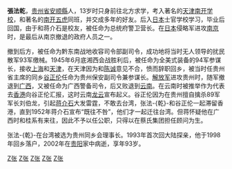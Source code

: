 {{Unreferenced|time=2021-04-05T09:48:32+00:00}}
{{Infobox_officeholder
| name = 張法乾
| image name =
| width = 
| Sex = 男 
| Native place = [[贵州|贵州]][[安顺|安顺]]
| date of birth = 1909年
| date of death = {{death year and age|2002|1909}}
| party = [[中國國民黨|中國國民黨]]
| place of birth = 
| educate = 
*[[天津市南开中学|南开学校]]毕业 1928 
*[[日本|日本]]士官学校
| past = 
* 总统府警卫营长
* 黔东南战地收容司令部副司令 
* [[国民革命军|国民革命军]]第53军参谋长
* 贵州警备司令 
* 广西警备司令 
* 台湾蔡氏集团顾问
* 台湾贵州同乡会理事长
}}
'''張法乾'''{{BD|1911年||2002年|}}，[[贵州省|贵州省]][[安顺縣|安顺縣]]人，13岁时只身前往北方求学，考入著名的[[天津|天津]][[天津市南开中学|南开学校]]，和著名的[[南开五虎|南开五虎]]同班，并交成多年的好友。后入[[日本|日本]]士官学校学习，毕业后回国，由于和蒋介石是校友，被任命为总统府警卫营长。在[[日本|日本]]侵略军进攻[[南京|南京]]时，是最后从南京撤退的政府人员之一。

撤到后方，被任命为黔东南战地收容司令部副司令，成功地将当时无人领导的扰民散军93军缴械。1945年6月底湘西会战胜利后，被任命为全美式装备的94军参谋长，接收[[上海|上海]]和[[天津|天津]]，在天津因为和[[陈诚|陈诚]]意见不合，愤而辞职回乡，被当时任贵州省主席的同乡[[谷正伦|谷正伦]]任命为贵州保安副司令兼参谋长。[[中国人民解放军|解放军]]进攻贵州时，随军撤退到[[广西|广西]]，又被任命为广西警备司令，后又败退到[[云南|云南]]。在云南时被推举作为代表去[[香港|香港]]向谷正伦汇报，这时云南[[龙云|龙云]]宣布起义。谷正伦因为在贵州擅自擒杀89军军长刘伯龙，引起[[蒋介石|蒋介石]]大发雷霆，不敢去台湾，张法-{乾}-和谷正伦一起滞留香港，直到1952年蒋介石宣布“既往不咎”，他们才一起迁往台湾。但蒋怀疑他在广西时和桂系有来往，因此不予以任公职，只得以在蔡氏集团担任顾问为生。

张法-{乾}-在台湾被选为贵州同乡会理事长。1993年首次回大陆探亲，他于1998年回乡落户，2002年在[[贵阳|贵阳]]家中病逝，享年93岁。

[[Category:中華民國大陸時期軍事人物|Z张]]
[[Category:中華民國大陸時期政治人物|Z张]]
[[Category:安顺人|Z张]]
[[Category:1911年出生|Z张]]
[[Category:2002年逝世|Z张]]